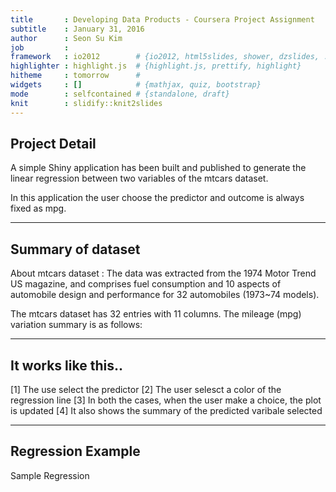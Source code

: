 ```yaml
---
title       : Developing Data Products - Coursera Project Assignment
subtitle    : January 31, 2016
author      : Seon Su Kim
job         : 
framework   : io2012        # {io2012, html5slides, shower, dzslides, ...}
highlighter : highlight.js  # {highlight.js, prettify, highlight}
hitheme     : tomorrow      # 
widgets     : []            # {mathjax, quiz, bootstrap}
mode        : selfcontained # {standalone, draft}
knit        : slidify::knit2slides
---
```


## Project Detail

A simple Shiny application has been built and published to generate the linear regression between two variables of the mtcars dataset.

In this application the user choose the predictor and outcome is always fixed as mpg.

---

## Summary of dataset

About mtcars dataset : The data was extracted from the 1974 Motor Trend US magazine, and comprises fuel consumption and 10 aspects of automobile design and performance for 32 automobiles (1973~74 models).

The mtcars dataset has 32 entries with 11 columns. The mileage (mpg) variation summary is as follows:


---

## It works like this..

[1] The use select the predictor
[2] The user selesct a color of the regression line
[3] In both the cases, when the user make a choice, the plot is updated
[4] It also shows the summary of the predicted varibale selected

---

## Regression Example

Sample Regression
